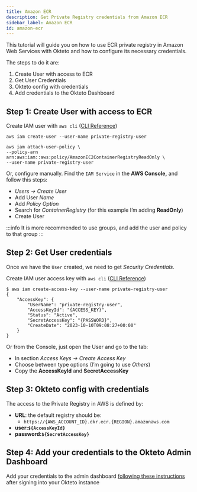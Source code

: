 ```yaml
---
title: Amazon ECR
description: Get Private Registry credentials from Amazon ECR 
sidebar_label: Amazon ECR
id: amazon-ecr
---
```


This tutorial will guide you on how to use ECR private registry in Amazon Web Services with Okteto and how to configure its necessary credentials.

The steps to do it are: 

1. Create User with access to ECR
1. Get User Credentials
1. Okteto config with credentials
1. Add credentials to the Okteto Dashboard

## Step 1: Create User with access to ECR

Create IAM user with `aws cli` ([CLI Reference](https://docs.aws.amazon.com/cli/latest/reference/iam/create-user.html))

```
aws iam create-user --user-name private-registry-user

aws iam attach-user-policy \
--policy-arn arn:aws:iam::aws:policy/AmazonEC2ContainerRegistryReadOnly \
--user-name private-registry-user
```

Or, configure manually. Find the `IAM Service` in the **AWS Console,** and follow this steps:

- *Users → Create User*
- Add User *Name*
- Add *Policy Option*
- Search for *ContainerRegistry* (for this example I’m adding **ReadOnly**)
- Create User

:::info
It is more recommended to use groups, and add the user and policy to that group
:::

## Step 2: Get User credentials

Once we have the `User` created, we need to get *Security Credentials*.

Create IAM user access key with `aws cli` ([CLI Reference](https://docs.aws.amazon.com/cli/latest/reference/iam/create-access-key.html))

```
$ aws iam create-access-key --user-name private-registry-user
{
    "AccessKey": {
        "UserName": "private-registry-user",
        "AccessKeyId": "{ACCESS_KEY}",
        "Status": "Active",
        "SecretAccessKey": "{PASSWORD}",
        "CreateDate": "2023-10-10T09:08:27+00:00"
    }
}
```

Or from the Console, just open the User and go to the tab: 

- In section *Access Keys → Create Access Key*
- Choose between type options (I’m going to use *Others*)
- Copy the **AccessKeyId** and **SecretAccessKey**

## Step 3: Okteto config with credentials

The access to the Private Registry in AWS is defined by: 

- **URL**: the default registry should be:
    - `https://{AWS_ACCOUNT_ID}.dkr.ecr.{REGION}.amazonaws.com`
- **user:`${AccessKeyId}`**
- **password:`${SecretAccessKey}`**

## Step 4: Add your credentials to the Okteto Admin Dashboard

Add your credentials to the admin dashboard [following these instructions](admin/dashboard.mdx#registry-credentials) after signing into your Okteto instance